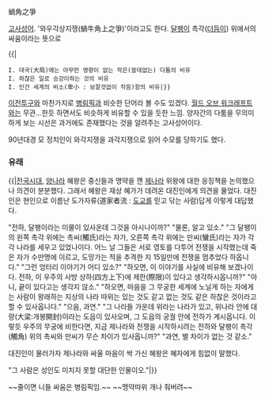 蝸角之爭

[[고사성어]]. '와우각상지쟁(蝸牛角上之爭)'이라고도 한다. [[달팽이]] 촉각([[더듬이]]) 위에서의 싸움이라는 뜻으로

{{|
 I. 대국(大局)에는 아무런 영향이 없는 작은(쓸데없는) 다툼의 비유
 I. 하찮은 일로 승강이하는 것의 비유
 I. 인간 세계의 비소(卑小 : 보잘것없이 작음)함의 비유|}} 
[[이전투구]]와 마찬가지로 [[병림픽]]과 비슷한 단어라 볼 수도 있겠다. [[월드 오브 워크래프트]]와는 무관…한듯 하면서도 비슷하게 비유할 수 있을 듯한 느낌.
양자간의 다툼을 무의미하게 보는 시선은 과거에도 존재했다는 것을 알려주는 고사성어이다.

90년대경 모 정치인이 와각지쟁을 과각지쟁으로 읽어 수모를 당하기도 했다.

=== 유래 ===

{{|[[전국시대]], [[양]]나라 혜왕은 중신들과 맹약을 깬 [[제]]나라 위왕에 대한 응징책을 논의했으나 의견이 분분했다. 그래서 혜왕은 재상 혜가가 데려온 대진인에게 의견을 물었다.
대진인은 현인으로 이름난 도가자류(道家者流 : [[도교]]를 믿고 닦는 사람)답게 이렇게 대답했다.

"전하, 달팽이라는 미물이 있사온데 그것을 아시나이까?"
"물론, 알고 있소."
"그 달팽이의 왼쪽 촉각 위에는 촉씨(觸氏)라는 자가, 오른쪽 촉각 위에는 만씨(蠻氏)라는 자가 각각 나라를 세우고 있었나이다. 어느 날 그들은 서로 영토를 다투어 전쟁을 시작했는데 죽은 자가 수만명에 이르고, 도망가는 적을 추격한 지 15일만에 전쟁을 멈추었다 하옵니다."
"그런 엉터리 이야기가 어디 있소?"
"하오면, 이 이야기를 사실에 비유해 보겠나이다. 전하, 이 우주의 사방 상하(四方上下)에 제한(際限)이 있다고 생각하시옵니까?"
"아니, 끝이 있다고는 생각지 않소."
"하오면, 마음을 그 무궁한 세계에 노닐게 하는 자에게는 사람이 왕래하는 지상의 나라 따위는 있는 것도 같고 없는 것도 같은 하찮은 것이라고 할 수 있사옵니다."
"으음, 과연."
"그 나라들 가운데 위라는 나라가 있고, 위나라 안에 대량(大梁:개봉開封)이라는 도읍이 있사오며, 그 도읍의 궁궐 안에 전하가 계시옵니다. 이렇듯 우주의 무궁에 비한다면, 지금 제나라와 전쟁을 시작하시려는 전하와 달팽이 촉각(觸角) 위의 촉씨와 만씨가 무슨 차이가 있사옵니까?"
"과연, 별 차이가 없는 것 같소."

대진인이 물러가자 제나라와 싸울 마음이 싹 가신 혜왕은 혜자에게 힘없이 말했다.

"그 사람은 성인도 미치지 못할 대단한 인물이오."|}}

~~줄이면 니들 싸움은 병림픽임.~~
~~맹약따위 개나 줘버려~~
